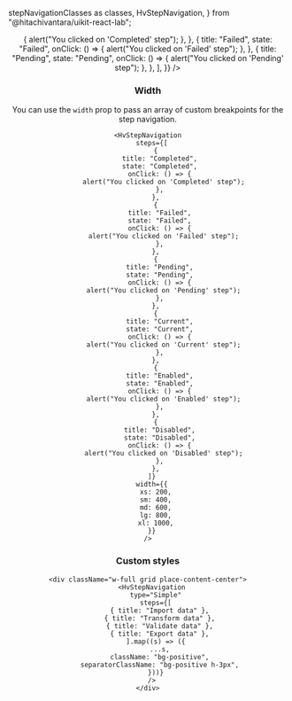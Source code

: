   stepNavigationClasses as classes,
  HvStepNavigation,
} from "@hitachivantara/uikit-react-lab";


<Header
  params={{ name: "StepNavigation", packageName: "lab", classes }}
  Component={HvStepNavigation}
  componentName="HvStepNavigation"
  controls={{
    type: { defaultValue: "Default" },
    stepSize: { defaultValue: "sm" },
    showTitles: { defaultValue: true },
  }}
  componentProps={{
    steps: [
      {
        title: "Completed",
        state: "Completed",
        onClick: () => {
          alert("You clicked on 'Completed' step");
        },
      },
      {
        title: "Failed",
        state: "Failed",
        onClick: () => {
          alert("You clicked on 'Failed' step");
        },
      },
      {
        title: "Pending",
        state: "Pending",
        onClick: () => {
          alert("You clicked on 'Pending' step");
        },
      },
    ],
  }}
/>

### Width

You can use the `width` prop to pass an array of custom breakpoints for the step navigation.

```tsx live
<HvStepNavigation
  steps={[
    {
      title: "Completed",
      state: "Completed",
      onClick: () => {
        alert("You clicked on 'Completed' step");
      },
    },
    {
      title: "Failed",
      state: "Failed",
      onClick: () => {
        alert("You clicked on 'Failed' step");
      },
    },
    {
      title: "Pending",
      state: "Pending",
      onClick: () => {
        alert("You clicked on 'Pending' step");
      },
    },
    {
      title: "Current",
      state: "Current",
      onClick: () => {
        alert("You clicked on 'Current' step");
      },
    },
    {
      title: "Enabled",
      state: "Enabled",
      onClick: () => {
        alert("You clicked on 'Enabled' step");
      },
    },
    {
      title: "Disabled",
      state: "Disabled",
      onClick: () => {
        alert("You clicked on 'Disabled' step");
      },
    },
  ]}
  width={{
    xs: 200,
    sm: 400,
    md: 600,
    lg: 800,
    xl: 1000,
  }}
/>
```

### Custom styles

```tsx live
<div className="w-full grid place-content-center">
  <HvStepNavigation
    type="Simple"
    steps={[
      { title: "Import data" },
      { title: "Transform data" },
      { title: "Validate data" },
      { title: "Export data" },
    ].map((s) => ({
      ...s,
      className: "bg-positive",
      separatorClassName: "bg-positive h-3px",
    }))}
  />
</div>
```
